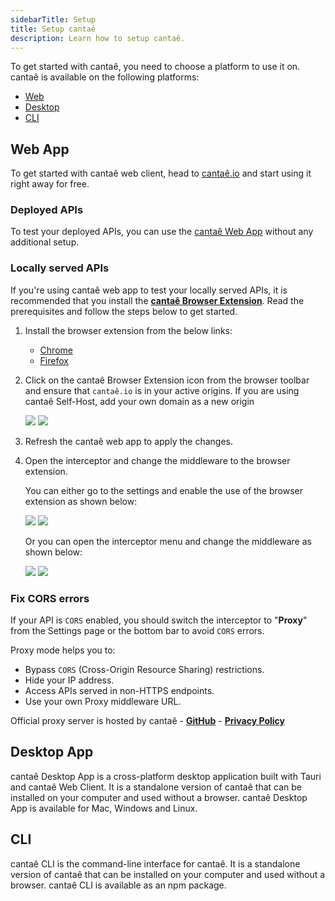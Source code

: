 ```yaml
---
sidebarTitle: Setup
title: Setup cantaê
description: Learn how to setup cantaê.
---
```


To get started with cantaê, you need to choose a platform to use it on. cantaê is available on the following platforms:

- [Web](#web-app)
- [Desktop](#desktop-app)
- [CLI](#cli)

## Web App

To get started with cantaê web client, head to [cantaê.io](https://cantaê.io) and start using it right away for free.

<CardGroup>
  <Card title="Learn more" iconType="light" icon="circle-arrow-right" href="/documentation/clients/web"></Card>
  <Card title="Open Web App" iconType="light" icon="circle-arrow-right" href="https://cantaê.io"></Card>
</CardGroup>

### Deployed APIs

To test your deployed APIs, you can use the [cantaê Web App](https://cantaê.io) without any additional setup.

### Locally served APIs

If you're using cantaê web app to test your locally served APIs, it is recommended that you install the [**cantaê Browser Extension**](/documentation/features/interceptor#browser-extension). Read the prerequisites and follow the steps below to get started.

1. Install the browser extension from the below links:

   - [Chrome](https://chrome.google.com/webstore/detail/cantaê-browser-extens/amknoiejhlmhancpahfcfcfhllgkpbld?hl=en)
   - [Firefox](https://addons.mozilla.org/en-US/firefox/addon/cantaê)

2. Click on the cantaê Browser Extension icon from the browser toolbar and ensure that `cantaê.io` is in your active origins. If you are using cantaê Self-Host, add your own domain as a new origin

    <Frame>
      <img className="block border border-black/5 rounded-md dark:border-white/5 dark:hidden" src="/assets/images/browser-extension-light.png" />
      <img className="hidden border border-black/5 rounded-md dark:border-white/5 dark:block" src="/assets/images/browser-extension-dark.png" />
    </Frame>

3. Refresh the cantaê web app to apply the changes.
4. Open the interceptor and change the middleware to the browser extension.

    You can either go to the settings and enable the use of the browser extension as shown below:

    <Frame>
      <img className="block border border-black/5 rounded-md dark:border-white/5 dark:hidden" src="/assets/images/browser-extension-enable-1-light.png" />
      <img className="hidden border border-black/5 rounded-md dark:border-white/5 dark:block" src="/assets/images/browser-extension-enable-1-dark.png" />
    </Frame>

    Or you can open the interceptor menu and change the middleware as shown below:

    <Frame>
      <img className="block border border-black/5 rounded-md dark:border-white/5 dark:hidden" src="/assets/images/browser-extension-enable-2-light.png" />
      <img className="hidden border border-black/5 rounded-md dark:border-white/5 dark:block" src="/assets/images/browser-extension-enable-2-dark.png" />
    </Frame>

### Fix CORS errors

If your API is `CORS` enabled, you should switch the interceptor to "**Proxy**" from the Settings page or the bottom bar to avoid `CORS` errors.

Proxy mode helps you to:

- Bypass `CORS` (Cross-Origin Resource Sharing) restrictions.
- Hide your IP address.
- Access APIs served in non-HTTPS endpoints.
- Use your own Proxy middleware URL.

<Info>Official proxy server is hosted by cantaê - **[GitHub](https://github.com/cantaê/proxyscotch)** - **[Privacy Policy](/support/privacy)**</Info>

## Desktop App

cantaê Desktop App is a cross-platform desktop application built with Tauri and cantaê Web Client. It is a standalone version of cantaê that can be installed on your computer and used without a browser. cantaê Desktop App is available for Mac, Windows and Linux.

<CardGroup>
  <Card title="Learn more" iconType="light" icon="circle-arrow-right" href="/documentation/clients/desktop"></Card>
  <Card title="Download Desktop App" iconType="light" icon="circle-arrow-right" href="https://cantaê.com/download"></Card>
</CardGroup>

## CLI

cantaê CLI is the command-line interface for cantaê. It is a standalone version of cantaê that can be installed on your computer and used without a browser. cantaê CLI is available as an npm package.

<CardGroup>
  <Card title="Learn more" iconType="light" icon="circle-arrow-right" href="/documentation/clients/cli"></Card>
  <Card title="Install CLI" iconType="light" icon="circle-arrow-right" href="https://www.npmjs.com/package/@cantaê/cli"></Card>
</CardGroup>
